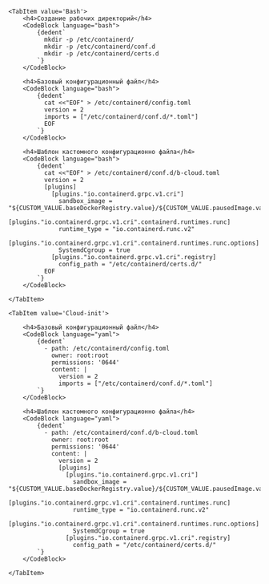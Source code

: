 

<Tabs groupId="install-type">

    <TabItem value='Bash'>
        <h4>Создание рабочих директорий</h4>
        <CodeBlock language="bash">
            {dedent`
              mkdir -p /etc/containerd/
              mkdir -p /etc/containerd/conf.d
              mkdir -p /etc/containerd/certs.d
            `}
        </CodeBlock>

        <h4>Базовый конфигурационный файл</h4>
        <CodeBlock language="bash">
            {dedent`
              cat <<"EOF" > /etc/containerd/config.toml
              version = 2
              imports = ["/etc/containerd/conf.d/*.toml"]
              EOF
            `}
        </CodeBlock>

        <h4>Шаблон кастомного конфигурационно файла</h4>
        <CodeBlock language="bash">
            {dedent`
              cat <<"EOF" > /etc/containerd/conf.d/b-cloud.toml
              version = 2
              [plugins]
                [plugins."io.containerd.grpc.v1.cri"]
                  sandbox_image = "${CUSTOM_VALUE.baseDockerRegistry.value}/${CUSTOM_VALUE.pausedImage.value}"
                [plugins."io.containerd.grpc.v1.cri".containerd.runtimes.runc]
                  runtime_type = "io.containerd.runc.v2"
                [plugins."io.containerd.grpc.v1.cri".containerd.runtimes.runc.options]
                  SystemdCgroup = true
                [plugins."io.containerd.grpc.v1.cri".registry]
                  config_path = "/etc/containerd/certs.d/"
              EOF
            `}
        </CodeBlock>

    </TabItem>

    <TabItem value='Cloud-init'>

        <h4>Базовый конфигурационный файл</h4>
        <CodeBlock language="yaml">
            {dedent`
              - path: /etc/containerd/config.toml
                owner: root:root
                permissions: '0644'
                content: |
                  version = 2
                  imports = ["/etc/containerd/conf.d/*.toml"]
            `}
        </CodeBlock>

        <h4>Шаблон кастомного конфигурационно файла</h4>
        <CodeBlock language="yaml">
            {dedent`
              - path: /etc/containerd/conf.d/b-cloud.toml
                owner: root:root
                permissions: '0644'
                content: |
                  version = 2
                  [plugins]
                    [plugins."io.containerd.grpc.v1.cri"]
                      sandbox_image = "${CUSTOM_VALUE.baseDockerRegistry.value}/${CUSTOM_VALUE.pausedImage.value}"
                    [plugins."io.containerd.grpc.v1.cri".containerd.runtimes.runc]
                      runtime_type = "io.containerd.runc.v2"
                    [plugins."io.containerd.grpc.v1.cri".containerd.runtimes.runc.options]
                      SystemdCgroup = true
                    [plugins."io.containerd.grpc.v1.cri".registry]
                      config_path = "/etc/containerd/certs.d/"
            `}
        </CodeBlock>

    </TabItem>

</Tabs>
